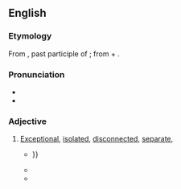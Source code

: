==English==

===Etymology===
From {{der|en|la|abiūnctus}}, past participle of {{m|la|abiungō||remove, separate}}; from {{m|la|ab||of, from, by}} + {{m|la|iungō||join, connect, attach}}.

===Pronunciation===
* {{IPA|en|/æbˈdʒʌŋktɪv/}}
* {{audio|en|LL-Q1860 (eng)-Vealhurl-abjunctive.wav|Audio (UK)}}

===Adjective===
{{en-adj}}

# {{lb|en|rare}} [[exceptional|Exceptional]], [[isolated]], [[disconnected]], [[separate]],
#* {{quote-book|en|year=1883|author=Isaac Taylor|title=Saturday Evening|publisher=J.P. Haven|page=270|passage=It is this power which leads on always from the less perfect, towards the more perfect; — from the accidental and '''abjunctive''', to the universal ; or from {{...}}}}
#* {{quote-book|en|year=1973|author=United States Congress. Senate. Committee on Labor and Public Welfare|title=Hearings, Reports and Prints of the Senate Committee on Labor and Public Welfare|publisher=U.S. G.P.O|page=268|passage=The therapeutic programs provided include chemotherapy, electroshock, Individual, group and family psychotherapy, '''abjunctive''' therapy, medical and nursing}}
#* {{quote-journal|en|year=1996|author=Cianchetti E; Legnini M; Ucchino S; Ricci A; Scipione P; Grossi S; Scotti U; Napolitano L|title=Gynecomastia (report)|journal=Annali italiani di chirurgia|page=499|passage=The authors present their experience concerning 47 patients: 27 were surgical treated with subcutaneous subtotal mastectomy and 18 had an '''abjunctive''' liposuction treatment with good results.}}